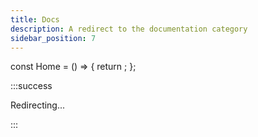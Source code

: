 ```yaml
---
title: Docs
description: A redirect to the documentation category
sidebar_position: 7
---
```



const Home = () => {
  return <Redirect to="/category/documentation" />;
};

:::success

Redirecting...

:::
